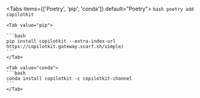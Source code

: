 <Tabs items={['Poetry', 'pip', 'conda']} default="Poetry">
    <Tab value="Poetry">
    ```bash
    poetry add copilotkit
    ```
    </Tab>
    
    <Tab value="pip">

    ```bash
    pip install copilotkit --extra-index-url https://copilotkit.gateway.scarf.sh/simple/
    ```
    </Tab>
    
    <Tab value="conda">
    ```bash
    conda install copilotkit -c copilotkit-channel
    ```
    </Tab>
</Tabs>

